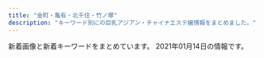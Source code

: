 ```yaml
---
title: "金町・亀有・北千住・竹ノ塚"
description: "キーワード別にの巨乳アジアン・チャイナエステ嬢情報をまとめました。"
---
```


新着画像と新着キーワードをまとめています。
2021年01月14日の情報です。

<DmmAffiliateIns />
<KeywordTable
  shops={
    [
    {
        "url": "http://spring02.est888.com/",
        "station": "\u7dbe\u702c\u99c5\u897f\u53e3",
        "img_links": [
            "http://spring02.est888.com/css/staff/staff11.png",
            "http://spring02.est888.com/css/top02-left.png",
            "http://spring02.est888.com/css/nav/nav-003.png",
            "http://spring02.est888.com/css/nav/nav-004.png",
            "http://spring02.est888.com/css/osusume01.png",
            "http://spring02.est888.com/css/nav/nav-002.png",
            "http://spring02.est888.com/css/top003.png",
            "http://spring02.est888.com/css/top01.png",
            "http://spring02.est888.com/css/nav/nav-006.png",
            "http://spring02.est888.com/css/staff/staff11-b.png",
            "http://spring02.est888.com/css/nav/nav-001.png",
            "http://spring02.est888.com/css/staff/staff005-a.png",
            "http://spring02.est888.com/css/staff/staff09.png",
            "http://spring02.est888.com/css/staff/staff010.png",
            "http://spring02.est888.com/css/staff/staff12-b.png",
            "http://spring02.est888.com/css/staff/staff09-a.png",
            "http://spring02.est888.com/css/staff/staff12-a.png",
            "http://spring02.est888.com/css/staff/staff01-b.png",
            "http://spring02.est888.com/css/top04.png",
            "http://spring02.est888.com/css/staff/staff005.png",
            "http://spring02.est888.com/css/staff/staff03.png",
            "http://spring02.est888.com/css/staff/staff04.png",
            "http://spring02.est888.com/css/staff/staff003-b.png",
            "http://spring02.est888.com/css/staff/staff04-b.png",
            "http://spring02.est888.com/css/staff/staff09-b.png",
            "http://spring02.est888.com/css/staff/staff12.png",
            "http://spring02.est888.com/css/staff/staff03-a.png",
            "http://spring02.est888.com/css/staff/staff008-b.png",
            "http://spring02.est888.com/css/staff/staff005-b.png",
            "http://spring02.est888.com/css/staff/staff04-a.png",
            "http://spring02.est888.com/css/tel.png",
            "http://spring02.est888.com/css/nav/nav-005.png",
            "http://spring02.est888.com/css/staff/staff01-a.png",
            "http://spring02.est888.com/css/staff/staff0008.png",
            "http://spring02.est888.com/css/staff/staff01.png",
            "http://spring02.est888.com/css/staff/staff010-b.png",
            "http://spring02.est888.com/css/staff/staff11-a.png",
            "http://spring02.est888.com/css/staff/staff010-a.png"
        ],
        "keywords": {
            "E": 2,
            "89": 1,
            "91": 1,
            "90": 3,
            "85": 3,
            "84": 1,
            "G": 1,
            "C": 4
        },
        "name": "Spring-\u30b9\u30d7\u30ea\u30f3\u30b0-"
    },
    {
        "img_links": [
            "http://ayase-ai.jpest.net/uploads//sites/33/2020/12/r1.png",
            "http://ayase-ai.jpest.net/uploads//sites/33/2021/01/g1-225x300.jpg",
            "http://ayase-ai.jpest.net/uploads//sites/33/2020/11/g5.jpg",
            "http://ayase-ai.jpest.net/uploads//sites/33/2020/11/g1.jpg",
            "http://ayase-ai.jpest.net/uploads//sites/33/2020/11/g6.jpg",
            "http://ayase-ai.jpest.net/uploads//sites/33/2020/11/g4-225x300.jpg",
            "http://ayase-ai.jpest.net/uploads//sites/33/2020/11/g6-225x300.jpg",
            "http://ayase-ai.jpest.net/uploads//sites/33/2020/12/shishu-2.png",
            "http://ayase-ai.jpest.net/uploads//sites/33/2020/12/main_top.png",
            "http://ayase-ai.jpest.net/uploads//sites/33/2020/12/mobile-1.jpg",
            "http://ayase-ai.jpest.net/uploads//sites/33/2020/12/r2-1.png",
            "http://ayase-ai.jpest.net/uploads//sites/33/2020/11/g3-225x300.jpg",
            "http://ayase-ai.jpest.net/uploads//sites/33/2020/12/r3-1.png",
            "http://ayase-ai.jpest.net/uploads//sites/33/2020/11/g4.jpg",
            "http://ayase-ai.jpest.net/uploads//sites/33/2021/01/g1.jpg",
            "http://ayase-ai.jpest.net/uploads//sites/33/2020/11/g1-225x300.jpg",
            "http://ayase-ai.jpest.net/uploads//sites/33/2020/11/g2.jpg",
            "http://ayase-ai.jpest.net/uploads//sites/33/2020/11/g3.jpg",
            "http://ayase-ai.jpest.net/uploads//sites/33/2020/12/main_bottom-1.png",
            "http://ayase-ai.jpest.net/uploads//sites/33/2020/11/g5-225x300.jpg",
            "http://ayase-ai.jpest.net/uploads//sites/33/2020/12/ss.png",
            "http://ayase-ai.jpest.net/uploads//sites/33/2020/12/re.jpg",
            "http://ayase-ai.jpest.net/uploads//sites/33/2020/12/main_top-1.png",
            "http://ayase-ai.jpest.net/uploads//sites/33/2020/12/ma01-1.jpg",
            "http://ayase-ai.jpest.net/uploads//sites/33/2020/11/m-top02-1.jpg",
            "http://ayase-ai.jpest.net/uploads//sites/33/2020/11/g2-225x300.jpg",
            "http://ayase-ai.jpest.net/uploads//sites/33/2020/12/r4-1.png",
            "http://ayase-ai.jpest.net/uploads//sites/33/2020/12/main_bottom.png"
        ],
        "name": "\u611b",
        "keywords": {},
        "url": "http://ayase-ai.jpest.net/",
        "station": "\u7dbe\u702c\u99c5\u6771\u53e3"
    },
    {
        "url": "http://koi.rankuens.com/",
        "img_links": [
            "http://koi.rankuens.com/css/top005.jpg",
            "http://koi.rankuens.com/css/staff/staff0005.jpg",
            "http://koi.rankuens.com/css/staff/staff08.jpg",
            "http://koi.rankuens.com/css/nav/nav04.jpg",
            "http://koi.rankuens.com/css/nav/nav02.jpg",
            "http://koi.rankuens.com/css/nav/nav03.jpg",
            "http://koi.rankuens.com/css/head03.jpg",
            "http://koi.rankuens.com/css/top-01.jpg",
            "http://koi.rankuens.com/css/top004.jpg",
            "http://koi.rankuens.com/css/right.jpg",
            "http://koi.rankuens.com/css/staff/staff0006.jpg",
            "http://koi.rankuens.com/css/staff/staff10.jpg",
            "http://koi.rankuens.com/css/nav/nav06.jpg",
            "http://koi.rankuens.com/css/nav/nav01.jpg",
            "http://koi.rankuens.com/css/staff/staff0005-b.jpg",
            "http://koi.rankuens.com/css/left.jpg",
            "http://koi.rankuens.com/css/staff/staff09.jpg",
            "http://koi.rankuens.com/css/nav/nav05.jpg"
        ],
        "name": "\u604b\u4eba\u697d\u5712",
        "station": "JR\u4e80\u6709\u99c5\u5357\u53e3",
        "keywords": {
            "87": 2,
            "89": 1,
            "86": 2,
            "E": 2,
            "D": 3
        }
    },
    {
        "img_links": [
            "http://bananokoi.ies.bz/images/news_bj3.png",
            "http://bananokoi.ies.bz/photos/sites/53/2020/06/2020063005375274.jpg",
            "http://bananokoi.ies.bz/photos/sites/53/2020/12/2020122306264975.jpg",
            "http://bananokoi.ies.bz/photos/sites/53/2020/08/202008300527126.jpg",
            "http://bananokoi.ies.bz/photos/sites/53/2020/11/2020110807293666.jpg",
            "http://bananokoi.ies.bz/images/s_link.png",
            "http://bananokoi.a6.reraku.work/upload/sites/53/2021/01/2021010905422788.jpg",
            "http://bananokoi.ies.bz/photos/sites/53/2020/01/2020011802175533.jpg",
            "http://bananokoi.ies.bz/photos/sites/53/2020/02/2020021601411832.jpg",
            "http://bananokoi.ies.bz/photos/sites/53/2020/02/2020020108400986.jpg",
            "http://bananokoi.ies.bz/photos/sites/53/2020/12/2020121106361635.jpg",
            "http://bananokoi.ies.bz/photos/sites/53/2020/01/2020012905580453.jpg",
            "http://bananokoi.ies.bz/photos/sites/53/2020/02/202002210532112.jpg",
            "http://bananokoi.ies.bz/photos/sites/53/2019/11/2019112509562424.jpg",
            "http://bananokoi.ies.bz/photos/sites/53/2019/10/201910100356119.jpg",
            "http://bananokoi.ies.bz/photos/sites/53/2020/03/2020031706294445.jpg",
            "http://bananokoi.ies.bz/photos/sites/53/2020/11/2020111505532746.jpg",
            "http://bananokoi.ies.bz/photos/sites/53/2020/01/2020011802175754.jpg",
            "http://bananokoi.ies.bz/photos/sites/53/2019/11/2019112805045756.jpg",
            "http://bananokoi.ies.bz/photos/sites/53/2019/12/2019120604141324.jpg",
            "http://bananokoi.ies.bz/photos/sites/53/2019/11/2019112805050353.jpg",
            "http://bananokoi.ies.bz/photos/sites/53/2021/01/2021010706341642.jpg",
            "http://bananokoi.ies.bz/photos/sites/53/2020/10/2020101705493891.jpg",
            "http://bananokoi.ies.bz/photos/sites/53/2020/02/2020022204462823.jpg",
            "http://bananokoi.ies.bz/photos/sites/53/2019/09/2019093008164370.jpg",
            "http://bananokoi.ies.bz/photos/sites/53/2019/09/2019091001154919.jpg",
            "http://bananokoi.ies.bz/photos/sites/53/2021/01/2021010905422788.jpg",
            "http://bananokoi.ies.bz/images/mobile.jpg",
            "http://bananokoi.ies.bz/photos/sites/53/2020/03/2020032705040960.jpg",
            "http://bananokoi.ies.bz/photos/sites/53/2020/09/2020091405284352.jpg",
            "http://bananokoi.ies.bz/photos/sites/53/2020/02/2020021601411955.jpg",
            "http://bananokoi.ies.bz/photos/sites/53/2020/02/2020020108400481.jpg",
            "http://bananokoi.ies.bz/photos/sites/53/2019/08/2019082205504462.jpg",
            "http://bananokoi.ies.bz/photos/sites/53/2020/03/2020031706295336.jpg",
            "http://bananokoi.ies.bz/photos/sites/53/2020/10/2020101906190427.jpg",
            "http://bananokoi.ies.bz/photos/sites/53/2019/10/2019101907391084.jpg",
            "http://bananokoi.ies.bz/images/news_bj1.png",
            "http://bananokoi.ies.bz/photos/sites/53/2020/01/2020010303301377.jpg",
            "http://bananokoi.ies.bz/photos/sites/53/2019/11/201911280504516.jpg",
            "http://bananokoi.ies.bz/photos/sites/53/2019/10/2019100807095912.jpg",
            "http://bananokoi.ies.bz/photos/sites/53/2020/08/2020081801004276.jpg",
            "http://bananokoi.ies.bz/photos/sites/53/2019/11/2019111506470991.jpg",
            "http://bananokoi.ies.bz/photos/sites/53/2019/08/2019082408250582.jpg",
            "http://bananokoi.ies.bz/photos/sites/53/2020/07/2020072004552537.jpg",
            "http://bananokoi.ies.bz/photos/sites/53/2020/01/2020010804073793.jpg",
            "http://bananokoi.ies.bz/images/s3.jpg",
            "http://bananokoi.ies.bz/images/end.jpg",
            "http://bananokoi.ies.bz/photos/sites/53/2019/11/2019112509563092.jpg",
            "http://bananokoi.ies.bz/photos/sites/53/2019/12/2019120604135958.jpg",
            "http://bananokoi.ies.bz/photos/sites/53/2019/09/2019093008164995.jpg",
            "http://bananokoi.ies.bz/photos/sites/53/2019/12/2019120604140617.jpg",
            "http://bananokoi.ies.bz/photos/sites/53/2020/01/2020012905575764.jpg",
            "http://bananokoi.ies.bz/images/s_staff.png",
            "http://bananokoi.ies.bz/photos/sites/53/2020/01/2020010303302126.jpg",
            "http://bananokoi.ies.bz/photos/sites/53/2020/01/2020010804074123.jpg",
            "http://bananokoi.ies.bz/photos/sites/53/2019/08/2019082409223122.jpg",
            "http://bananokoi.ies.bz/images/top.jpg",
            "http://bananokoi.ies.bz/photos/sites/53/2020/11/202011280901218.jpg",
            "http://bananokoi.ies.bz/photos/sites/53/2020/02/2020020204205679.jpg",
            "http://bananokoi.ies.bz/photos/sites/53/2020/12/2020121503311780.jpg",
            "http://bananokoi.ies.bz/photos/sites/53/2020/12/2020120601271370.jpg",
            "http://bananokoi.ies.bz/images/s_news.png",
            "http://bananokoi.a6.reraku.work/upload/sites/53/2021/01/2021010706341642.jpg",
            "http://bananokoi.ies.bz/photos/sites/53/2019/10/2019100807095937.jpg",
            "http://bananokoi.ies.bz/photos/sites/53/2020/06/2020061703534053.jpg",
            "http://bananokoi.ies.bz/photos/sites/53/2020/11/2020110503264562.jpg"
        ],
        "name": "\u82b1\u306e\u604b",
        "station": "\u7dbe\u702c\u99c5\u6771\u53e3",
        "keywords": {
            "82": 105,
            "E": 210,
            "87": 245,
            "C": 566,
            "85": 280,
            "88": 70,
            "D": 630,
            "86": 420,
            "83": 245
        },
        "url": "http://bananokoi.ies.bz/"
    },
    {
        "station": "JR\u5317\u5343\u4f4f\u99c5\u897f\u53e3",
        "name": "Baby Girl \uff5e\u30d9\u30a4\u30d3\u30fc\u30ac\u30fc\u30eb\uff5e",
        "img_links": [
            "http://www.babygirl.relaxjp.info/images/m3.jpg",
            "http://www.babygirl.relaxjp.info/images/m4.jpg",
            "http://www.babygirl.relaxjp.info/images/rsubt3.png",
            "http://www.babygirl.relaxjp.info/images/m5.jpg",
            "http://www.babygirl.relaxjp.info/files/004.jpg",
            "http://www.babygirl.relaxjp.info/images/rsubt6.png",
            "http://www.babygirl.relaxjp.info/photo_news/upimg/719885ffe7ee1189f0_0.jpg",
            "http://www.babygirl.relaxjp.info/images/rsubt5.png",
            "http://www.babygirl.relaxjp.info/images/slider-img001.jpg",
            "http://www.babygirl.relaxjp.info/images/rsubt2.png",
            "http://www.babygirl.relaxjp.info/images/rsubt7.png",
            "http://www.babygirl.relaxjp.info/images/rsubt1.png",
            "http://www.babygirl.relaxjp.info/images/m1.jpg",
            "http://www.babygirl.relaxjp.info/files/005.jpg",
            "http://www.babygirl.relaxjp.info/images/rsubt4.png",
            "http://www.babygirl.relaxjp.info/images/slider-img002.jpg",
            "http://www.babygirl.relaxjp.info/files/001.jpg",
            "http://www.babygirl.relaxjp.info/images/m6.jpg",
            "http://www.babygirl.relaxjp.info/images/b-online.png",
            "http://www.babygirl.relaxjp.info/files/003.jpg",
            "http://www.babygirl.relaxjp.info/images/b-tel.png",
            "http://www.babygirl.relaxjp.info/files/002.jpg",
            "http://www.babygirl.relaxjp.info/images/m2.jpg"
        ],
        "keywords": {
            "D": 32,
            "C": 8,
            "87": 16,
            "88": 8,
            "86": 16
        },
        "url": "http://www.babygirl.relaxjp.info/"
    },
    {
        "url": "http://www.ccgirl.work/",
        "name": "\u6625",
        "keywords": {},
        "station": "JR\u91d1\u753a\u99c5\u5357\u53e3",
        "img_links": [
            "http://www.ccgirl.work/images/b1.jpg",
            "http://www.ccgirl.work/img/nana1.jpg",
            "http://www.ccgirl.work/images/b2.jpg",
            "http://www.ccgirl.work/images/tel.jpg",
            "http://www.ccgirl.work/images/sys.jpg",
            "http://www.ccgirl.work/images/rec1.jpg",
            "http://www.ccgirl.work/img/erika1.jpg",
            "http://www.ccgirl.work/images/int2.jpg",
            "http://www.ccgirl.work/images/info.jpg",
            "http://www.ccgirl.work/images/3.jpg",
            "http://www.ccgirl.work/images/interior_t.jpg",
            "http://www.ccgirl.work/img/risa1.jpg",
            "http://www.ccgirl.work/images/rec2.jpg",
            "http://www.ccgirl.work/images/int1.jpg",
            "http://www.ccgirl.work/images/staff_t.jpg",
            "http://www.ccgirl.work/images/2.jpg",
            "http://www.ccgirl.work/images/4.jpg",
            "http://www.ccgirl.work/images/mobile.jpg",
            "http://www.ccgirl.work/images/ac1.jpg",
            "http://www.ccgirl.work/images/1.jpg",
            "http://www.ccgirl.work/images/b3.jpg",
            "http://www.ccgirl.work/images/head.jpg",
            "http://www.ccgirl.work/images/news.jpg",
            "http://www.ccgirl.work/img/yuyu1.jpg"
        ]
    },
    {
        "name": "Plaisir\u30fb\u30d7\u30ec\u30b8\u30fc\u30eb",
        "url": "http://bright.xyz.mn/",
        "keywords": {
            "89": 40,
            "87": 40,
            "G": 20,
            "88": 40,
            "D": 62,
            "H": 22,
            "86": 40,
            "92": 20,
            "E": 84,
            "F": 22,
            "85": 20
        },
        "img_links": [
            "http://bright.xyz.mn/images/s_face.jpg",
            "http://bright.xyz.mn/images/top.png",
            "http://bright.xyz.mn/images/line.png",
            "http://bright.xyz.mn/photos/sites/10/2020/11/2020111606393626.jpg",
            "http://bright.xyz.mn/images/news_bj3.jpg",
            "http://bright.xyz.mn/photos/sites/10/2020/02/2020022201512671.jpg",
            "http://bright.xyz.mn/images/s_pick.png",
            "http://bright.xyz.mn/images/mobile.jpg",
            "http://bright.xyz.mn/images/new.jpg",
            "http://bright.xyz.mn/images/s_link.jpg",
            "http://bright.xyz.mn/photos/sites/10/2020/02/2020022201512671-308x411.jpg",
            "http://bright.xyz.mn/images/s_therapist.jpg",
            "http://bright.xyz.mn/images/2.jpg",
            "http://bright.xyz.mn/photos/sites/10/2020/07/2020072612030016-308x411.jpg",
            "http://bright.xyz.mn/photos/sites/10/2020/07/2020072611535558.jpg",
            "http://bright.xyz.mn/photos/sites/10/2020/02/2020022201512635.jpg",
            "http://bright.xyz.mn/photos/sites/10/2020/11/2020110507362248.jpg",
            "http://bright.xyz.mn/photos/sites/10/2020/11/2020112603202074-308x411.jpg",
            "http://bright.xyz.mn/photos/sites/10/2020/02/2020022201512493.jpg",
            "http://bright.xyz.mn/photos/sites/10/2020/07/2020072612030016.jpg",
            "http://bright.xyz.mn/photos/sites/10/2020/07/202007261153576.jpg",
            "http://bright.xyz.mn/photos/sites/10/2020/08/2020081003373131-308x411.jpg",
            "http://bright.xyz.mn/photos/sites/10/2020/10/2020100804253425.jpg",
            "http://bright.xyz.mn/images/end.png",
            "http://bright.xyz.mn/images/s_news.jpg",
            "http://bright.xyz.mn/photos/sites/10/2020/11/2020112603202174-308x411.jpg",
            "http://bright.xyz.mn/images/staff_bj3.jpg",
            "http://bright.xyz.mn/photos/sites/10/2020/08/2020081003373131.jpg",
            "http://bright.xyz.mn/photos/sites/10/2020/08/2020081003373252.jpg",
            "http://bright.xyz.mn/photos/sites/10/2020/11/2020112603202074.jpg",
            "http://bright.xyz.mn/photos/sites/10/2020/11/2020112603202174.jpg",
            "http://bright.xyz.mn/images/1.jpg"
        ],
        "station": "JR\u4e80\u6709\u99c5\u5357\u53e3"
    },
    {
        "url": "https://lush.jpn.vin/",
        "img_links": [
            "https://lush.jpn.vin/images/lb.png",
            "https://lush.jpn.vin/images/top.png",
            "https://lush.jpn.vin/images/tit_pick.jpg",
            "https://lush.jpn.vin/images/end.jpg",
            "https://lush.jpn.vin/photos/sites/6/2020/12/2020121402082025.jpg",
            "https://lush.jpn.vin/images/border-bottom.png",
            "https://lush.jpn.vin/images/tit_staff.jpg",
            "https://lush.jpn.vin/images/bg_comend.jpg",
            "https://lush.jpn.vin/images/room1.jpg",
            "https://lush.jpn.vin/images/side_mobile.png",
            "https://lush.jpn.vin/images/rb.png",
            "https://lush.jpn.vin/images/room3.jpg",
            "https://lush.jpn.vin/images/girl.png",
            "https://lush.jpn.vin/images/tit_news.png",
            "https://lush.jpn.vin/photos/sites/6/2020/12/2020121402091934.jpg",
            "https://lush.jpn.vin/images/room4.jpg",
            "https://lush.jpn.vin/images/room2.jpg",
            "https://lush.jpn.vin/photos/sites/6/2020/12/2020121402072787.jpg",
            "https://lush.jpn.vin/photos/sites/6/2020/12/202012140206371.jpg"
        ],
        "name": "\u30e9\u30c3\u30b7\u30e5",
        "keywords": {
            "88": 5,
            "90": 5,
            "C": 11,
            "87": 5,
            "89": 5
        },
        "station": "JR\u91d1\u753a\u99c5\u5317\u53e3"
    },
    {
        "keywords": {
            "D": 1,
            "87": 2,
            "89": 1,
            "C": 2
        },
        "name": "\u697d",
        "url": "http://raku.est888.com/",
        "img_links": [
            "http://raku.est888.com/css/staff/staff01-a.png",
            "http://raku.est888.com/css/top02-left.png",
            "http://raku.est888.com/css/nav/nav-002.jpg",
            "http://raku.est888.com/css/nav/nav-004.jpg",
            "http://raku.est888.com/css/nav/nav-001.jpg",
            "http://raku.est888.com/css/staff/staff001-a.png",
            "http://raku.est888.com/css/osusume.jpg",
            "http://raku.est888.com/css/nav/nav-003.jpg",
            "http://raku.est888.com/css/nav/nav-005.jpg",
            "http://raku.est888.com/css/tel.png",
            "http://raku.est888.com/css/cam01.jpg",
            "http://raku.est888.com/css/nav/nav-006.jpg"
        ],
        "station": "JR\u91d1\u753a\u99c5\u5317\u53e3"
    },
    {
        "img_links": [
            "http://esthe-aroma.xyz/images/home_002.png",
            "http://esthe-aroma.xyz/images/cg02.jpg",
            "http://esthe-aroma.xyz/images/esthe2.jpg",
            "http://esthe-aroma.xyz/images/esthe3.jpg",
            "http://esthe-aroma.xyz/images/header3.png",
            "http://esthe-aroma.xyz/images/friend.png",
            "http://esthe-aroma.xyz/images/acc1.jpg",
            "http://esthe-aroma.xyz/images/link.png",
            "http://esthe-aroma.xyz/images/esthe1.jpg",
            "http://esthe-aroma.xyz/images/cg01.jpg",
            "http://esthe-aroma.xyz/images/clear.png",
            "http://esthe-aroma.xyz/images/main1.jpg",
            "http://esthe-aroma.xyz/images/staff.png",
            "http://esthe-aroma.xyz/images/info.png",
            "http://esthe-aroma.xyz/images/blog_002.png",
            "http://esthe-aroma.xyz/images/home.png",
            "http://esthe-aroma.xyz/images/acc.jpg",
            "http://esthe-aroma.xyz/images/gallery.png",
            "http://esthe-aroma.xyz/images/main-sp.jpg"
        ],
        "keywords": {
            "86": 3,
            "87": 3
        },
        "name": "\u5927\u5bb6\u65cf",
        "url": "http://esthe-aroma.xyz/",
        "station": "\u7af9\u30ce\u585a\u99c5\u6771\u53e3"
    },
    {
        "name": "LUCKY",
        "keywords": {
            "D": 3,
            "87": 3,
            "C": 7,
            "90": 7,
            "84": 3,
            "88": 3,
            "83": 4,
            "86": 2
        },
        "img_links": [
            "http://lucky.weblog.tc/2/uploadimg/1600148455.jpeg",
            "http://lucky.weblog.tc/2/uploadimg/1591253175.jpg",
            "http://lucky.weblog.tc/2/uploadimg/1591252992.jpg",
            "http://lucky.weblog.tc/2/uploadimg/1591886701.jpg",
            "http://lucky.weblog.tc/2/uploadimg/1591886646.jpg",
            "http://lucky.weblog.tc/2/uploadimg/1599202558.jpeg",
            "http://lucky.weblog.tc/2/uploadimg/1591253020.jpg",
            "http://lucky.weblog.tc/loader.png",
            "http://lucky.weblog.tc/2/uploadimg/1597854926.jpeg",
            "http://lucky.weblog.tc/icon2.png"
        ],
        "url": "http://lucky.weblog.tc/",
        "station": "\u7dbe\u702c\u99c5\u6771\u53e3"
    },
    {
        "img_links": [
            "http://angela.esjp.xyz/girl/6.jpg",
            "http://angela.esjp.xyz/images/tel_footer.png",
            "http://angela.esjp.xyz/girl/3.jpg",
            "http://angela.esjp.xyz/girl/2.jpg",
            "http://angela.esjp.xyz/images/pickup_line.png",
            "http://angela.esjp.xyz/images/topbg.jpg",
            "http://angela.esjp.xyz/girl/4.jpg",
            "http://angela.esjp.xyz/images/roomimg/photo02.jpg",
            "http://angela.esjp.xyz/girl/1.jpg",
            "http://angela.esjp.xyz/images/nophotos.jpg",
            "http://angela.esjp.xyz/images/staff_bg.png",
            "http://angela.esjp.xyz/images/newsbg.png",
            "http://angela.esjp.xyz/images/roomimg/photo01.jpg",
            "http://angela.esjp.xyz/images/mobile_bg.png"
        ],
        "url": "http://angela.esjp.xyz/",
        "keywords": {},
        "station": "\u7dbe\u702c\u99c5\u6771\u53e3",
        "name": "Angela \u30a2\u30f3\u30b8\u30a7\u30e9"
    },
    {
        "name": "\u96c5",
        "station": "JR\u91d1\u753a\u99c5\u5317\u53e3",
        "keywords": {
            "D": 9
        },
        "url": "http://esthe-massage.pink/",
        "img_links": [
            "http://esthe-massage.pink/images/staff_tit.jpg",
            "http://esthe-massage.pink/sp/images/cg1.jpg",
            "http://esthe-massage.pink/images/mobile.jpg",
            "http://esthe-massage.pink/sp/images/cg9.jpg",
            "http://esthe-massage.pink/images/cg2.jpg",
            "http://esthe-massage.pink/images/cg1.jpg",
            "http://esthe-massage.pink/images/cg8.jpg",
            "http://esthe-massage.pink/sp/images/teline.png",
            "http://esthe-massage.pink/images/cg7.jpg",
            "http://esthe-massage.pink/sp/images/cg10.jpg",
            "http://esthe-massage.pink/sp/images/cg6.jpg",
            "http://esthe-massage.pink/sp/images/cg2.jpg",
            "http://esthe-massage.pink/sp/images/cg8.jpg",
            "http://esthe-massage.pink/sp/images/cg5.jpg",
            "http://esthe-massage.pink/images/cg5.jpg",
            "http://esthe-massage.pink/sp/images/cg4.jpg",
            "http://esthe-massage.pink/images/tb.png",
            "http://esthe-massage.pink/sp/images/tel.png",
            "http://esthe-massage.pink/sp/images/cg3.jpg",
            "http://esthe-massage.pink/images/line2.jpg",
            "http://esthe-massage.pink/images/cg4.jpg",
            "http://esthe-massage.pink/images/newface.jpg",
            "http://esthe-massage.pink/sp/images/telb.png",
            "http://esthe-massage.pink/images/end3.png",
            "http://esthe-massage.pink/images/aboutus.jpg",
            "http://esthe-massage.pink/images/mobile1.jpg",
            "http://esthe-massage.pink/images/top.png",
            "http://esthe-massage.pink/images/bb.png",
            "http://esthe-massage.pink/images/cg10.jpg",
            "http://esthe-massage.pink/sp/images/top-img01.png",
            "http://esthe-massage.pink/images/tb1.png",
            "http://esthe-massage.pink/images/compaign.jpg",
            "http://esthe-massage.pink/images/news.jpg",
            "http://esthe-massage.pink/images/cg3.jpg",
            "http://esthe-massage.pink/images/pick.jpg",
            "http://esthe-massage.pink/images/cg6.jpg",
            "http://esthe-massage.pink/images/staff_s.jpg",
            "http://esthe-massage.pink/images/line.jpg",
            "http://esthe-massage.pink/images/cg9.jpg"
        ]
    },
    {
        "img_links": [],
        "name": "Tulip\uff5e\u30c1\u30e5\u30fc\u30ea\u30c3\u30d7",
        "keywords": {},
        "station": "JR\u5357\u5343\u4f4f\u99c5\u5357\u53e3",
        "url": "http://www.hi-msg.com/tulip/"
    },
    {
        "img_links": [
            "http://www.night.ne.jp/nightnet/img/1.jpg",
            "http://www.night.ne.jp/tokyo/house/img/view_4.jpg",
            "http://www.night.ne.jp/tokyo/house/img/index.jpg",
            "http://www.night.ne.jp/_format/W/img/whats_news.jpg",
            "http://www.night.ne.jp/tokyo/house/img/view_1.jpg",
            "http://www.night.ne.jp/nightnet/img/13.jpg",
            "http://www.night.ne.jp/nightnet/img/11.jpg",
            "http://www.night.ne.jp/tokyo/house/img_staff/g_7278.jpg",
            "http://www.night.ne.jp/nightnet/img/6.jpg",
            "http://www.night.ne.jp/_format/W/img/index_enter_1.jpg",
            "http://www.night.ne.jp/tokyo/house/img/view_2.jpg",
            "http://www.night.ne.jp/tokyo/house/img/qr_code.jpg",
            "http://www.night.ne.jp/nightnet/img/4.jpg",
            "http://www.night.ne.jp/tokyo/house/img/index_view.jpg",
            "http://www.night.ne.jp/nightnet/img/8.jpg",
            "http://www.night.ne.jp/nightnet/img/12a.jpg",
            "http://www.night.ne.jp/tokyo/house/img_staff/g_7074.jpg",
            "http://www.night.ne.jp/nightnet/img/17.jpg",
            "http://www.night.ne.jp/nightnet/img/7.jpg",
            "http://www.night.ne.jp/nightnet/img/3.jpg",
            "http://www.night.ne.jp/nightnet/img/9.jpg",
            "http://www.night.ne.jp/tokyo/house/img_staff/g_7277.jpg",
            "http://www.night.ne.jp/tokyo/house/img/index_top.jpg",
            "http://www.night.ne.jp/tokyo/house/img/view_3.jpg",
            "http://www.night.ne.jp/nightnet/img/2.jpg",
            "http://www.night.ne.jp/_format/W/img/over_msg_01.jpg",
            "http://www.night.ne.jp/_format/W/img/whats_view.jpg",
            "http://www.night.ne.jp/nightnet/img/5.jpg",
            "http://www.night.ne.jp/nightnet/img/16.jpg",
            "http://www.night.ne.jp/nightnet/img/15.jpg",
            "http://www.night.ne.jp/nightnet/img/10.jpg",
            "http://www.night.ne.jp/nightnet/img/14.jpg"
        ],
        "name": "\u5065\u5eb7\u30cf\u30a6\u30b9",
        "keywords": {},
        "url": "http://www.night.ne.jp/tokyo/house/",
        "station": "JR\u4e80\u6709\u99c5\u5317\u53e3"
    },
    {
        "name": "\u9e97",
        "station": "JR\u91d1\u753a\u99c5\u5317\u53e3",
        "url": "http://urara.tyo.cm/",
        "img_links": [
            "http://urara.tyo.cm/images/slider02.png",
            "http://urara.tyo.cm/photos/sites/5/2020/07/2020072904152438.jpg",
            "http://urara.tyo.cm/images/tit_staff02.png",
            "http://urara.tyo.cm/images/link_nav02.png",
            "http://urara.tyo.cm/photos/sites/5/2020/08/2020082101302071.jpg",
            "http://urara.tyo.cm/images/tit_info02.png",
            "http://urara.tyo.cm/images/link_nav03.png",
            "http://urara.tyo.cm/photos/sites/5/2020/10/2020101305325670.jpg",
            "http://urara.tyo.cm/images/ico02.png",
            "http://urara.tyo.cm/images/link_nav04.png",
            "http://urara.tyo.cm/images/link_nav06.png",
            "http://urara.tyo.cm/images/tit_info01.png",
            "http://urara.tyo.cm/images/top.png",
            "http://urara.tyo.cm/photos/sites/5/2020/09/2020091508111353.jpg",
            "http://urara.tyo.cm/images/tit_staff01.png",
            "http://urara.tyo.cm/images/link_nav05.png",
            "http://urara.tyo.cm/photos/sites/5/2020/07/2020072904152474.jpg",
            "http://urara.tyo.cm/photos/sites/5/2020/07/2020072904152344.jpg",
            "http://urara.tyo.cm/images/pagetop.png",
            "http://urara.tyo.cm/images/link_nav01.png",
            "http://urara.tyo.cm/images/slider01.png",
            "http://urara.tyo.cm/photos/sites/5/2020/11/2020112706272440.jpg",
            "http://urara.tyo.cm/images/bg_infotit.png",
            "http://urara.tyo.cm/photos/sites/5/2020/07/2020072904152581.jpg",
            "http://urara.tyo.cm/images/slider03.png"
        ],
        "keywords": {
            "84": 10,
            "86": 40,
            "D": 80,
            "85": 30
        }
    },
    {
        "station": "JR\u4e80\u6709\u99c5\u5357\u53e3",
        "url": "http://www.hananoyume.esjp.info/",
        "name": "\u82b1\u306e\u5922",
        "keywords": {
            "88": 1,
            "87": 3,
            "86": 2,
            "D": 5,
            "89": 1,
            "E": 1
        },
        "img_links": [
            "http://www.hananoyume.esjp.info/files/008-02.jpg",
            "http://www.hananoyume.esjp.info/images/shop/shop04.jpg",
            "http://www.hananoyume.esjp.info/images/s2.jpg",
            "http://www.hananoyume.esjp.info/files/006.jpg",
            "http://www.hananoyume.esjp.info/images/main_top.png",
            "http://www.hananoyume.esjp.info/files/009-02.jpg",
            "http://www.hananoyume.esjp.info/files/009-03.jpg",
            "http://www.hananoyume.esjp.info/images/shop/shop01.jpg",
            "http://www.hananoyume.esjp.info/files/007-03.jpg",
            "http://www.hananoyume.esjp.info/files/003-02.jpg",
            "http://www.hananoyume.esjp.info/files/006-02.jpg",
            "http://www.hananoyume.esjp.info/files/005-02.jpg",
            "http://www.hananoyume.esjp.info/images/new1.png",
            "http://www.hananoyume.esjp.info/images/s1.jpg",
            "http://www.hananoyume.esjp.info/images/pick.png",
            "http://www.hananoyume.esjp.info/files/001-02.jpg",
            "http://www.hananoyume.esjp.info/images/shop/shop03.jpg",
            "http://www.hananoyume.esjp.info/files/007-02.jpg",
            "http://www.hananoyume.esjp.info/images/tel.png",
            "http://www.hananoyume.esjp.info/files/008-03.jpg",
            "http://www.hananoyume.esjp.info/files/008.jpg",
            "http://www.hananoyume.esjp.info/files/007.jpg",
            "http://www.hananoyume.esjp.info/files/005.jpg",
            "http://www.hananoyume.esjp.info/images/service.png",
            "http://www.hananoyume.esjp.info/images/main_bottom.png",
            "http://www.hananoyume.esjp.info/files/001-03.jpg",
            "http://www.hananoyume.esjp.info/files/006-03.jpg",
            "http://www.hananoyume.esjp.info/images/zi_staff.png",
            "http://www.hananoyume.esjp.info/files/009.jpg",
            "http://www.hananoyume.esjp.info/files/001.jpg",
            "http://www.hananoyume.esjp.info/files/003.jpg",
            "http://www.hananoyume.esjp.info/images/xian.png",
            "http://www.hananoyume.esjp.info/images/shop/shop02.jpg",
            "http://www.hananoyume.esjp.info/images/new3.png",
            "http://www.hananoyume.esjp.info/images/zi_massage.png",
            "http://www.hananoyume.esjp.info/images/s3.jpg",
            "http://www.hananoyume.esjp.info/files/003-03.jpg",
            "http://www.hananoyume.esjp.info/images/maga.jpg",
            "http://www.hananoyume.esjp.info/files/005-03.jpg",
            "http://www.hananoyume.esjp.info/images/infotiao1.jpg"
        ]
    },
    {
        "station": "\u7dbe\u702c\u99c5\u6771\u53e3",
        "url": "http://youfirstesthe.com",
        "keywords": {
            "90": 8,
            "95": 3,
            "92": 4,
            "89": 3,
            "87": 4,
            "88": 3,
            "86": 5,
            "94": 5,
            "\u30bb\u30af\u30b7\u30fc": 5,
            "91": 7,
            "E": 20,
            "C": 3,
            "G": 7,
            "D": 5,
            "F": 2,
            "93": 6
        },
        "name": "You First*\u30e6\u30fc\u30d5\u30a1\u30fc\u30b9\u30c8",
        "img_links": [
            "http://youfirstesthe.com/images/top/ranking02.png",
            "http://youfirstesthe.com/upload/girl/img02/img1_0015.jpg",
            "http://youfirstesthe.com/upload/girl/img02/img1_0016.jpg",
            "http://youfirstesthe.com/upload/girl/img03/img3_0003.jpg",
            "http://youfirstesthe.com/images/top/ranking01.png",
            "http://youfirstesthe.com/upload/girl/img02/img1_0008.jpg",
            "http://youfirstesthe.com/upload/girl/img03/img3_0008.jpg",
            "http://youfirstesthe.com/upload/girl/img03/img2_0016.jpg",
            "http://youfirstesthe.com/images/top/ranking03.png",
            "http://youfirstesthe.com/upload/girl/img02/img1_0004.jpg",
            "http://youfirstesthe.com/upload/girl/img03/img1_0020.jpg",
            "http://youfirstesthe.com/upload/girl/img03/img2_0007.jpg",
            "http://youfirstesthe.com/upload/board/img_1600470945.jpg",
            "http://youfirstesthe.com/upload/girl/img02/img1_0020.jpg",
            "http://youfirstesthe.com/upload/girl/img02/img1_0019.jpg",
            "http://youfirstesthe.com/upload/girl/img03/img1_0026.jpg",
            "http://youfirstesthe.com/upload/girl/img03/img2_0020.jpg",
            "http://youfirstesthe.com/upload/board/img_1547772766.jpg",
            "http://youfirstesthe.com/upload/girl/img02/img1_0014.jpg",
            "http://youfirstesthe.com/upload/girl/img03/img1_0027.jpg",
            "http://youfirstesthe.com/upload/girl/img02/img1_0007.jpg",
            "http://youfirstesthe.com/upload/board/img_1601452249.jpg",
            "http://youfirstesthe.com/upload/girl/img03/img4_0008.jpg",
            "http://youfirstesthe.com/upload/girl/img03/img1_0024.jpg",
            "http://youfirstesthe.com/upload/girl/img03/img4_0007.jpg",
            "http://youfirstesthe.com/upload/girl/img03/img1_0021.jpg",
            "http://youfirstesthe.com/upload/girl/img02/img1_0027.jpg",
            "http://youfirstesthe.com/upload/girl/img03/img1_0019.jpg",
            "http://youfirstesthe.com/upload/girl/img03/img5_0008.jpg",
            "http://youfirstesthe.com/upload/girl/img03/img3_0020.jpg",
            "http://youfirstesthe.com/images/top/list_btn.png",
            "http://youfirstesthe.com/images/common/tel.png",
            "http://youfirstesthe.com/upload/girl/img02/img1_0021.jpg",
            "http://youfirstesthe.com/upload/board/img_1555924960.jpg",
            "http://youfirstesthe.com/upload/girl/img03/img1_0014.jpg",
            "http://youfirstesthe.com/upload/girl/img03/img1_0004.jpg",
            "http://youfirstesthe.com/upload/board/img_1551939705.jpg",
            "http://youfirstesthe.com/upload/girl/img02/img1_0024.jpg",
            "http://youfirstesthe.com/upload/girl/img03/img1_0008.jpg",
            "http://youfirstesthe.com/upload/girl/img03/img1_0015.jpg",
            "http://youfirstesthe.com/upload/girl/img03/img1_0007.jpg",
            "http://youfirstesthe.com/upload/girl/img03/img2_0003.jpg",
            "http://youfirstesthe.com/upload/girl/img02/img1_0026.jpg",
            "http://youfirstesthe.com/upload/girl/img03/img3_0007.jpg",
            "http://youfirstesthe.com/upload/girl/img03/img2_0014.jpg",
            "http://youfirstesthe.com/upload/board/img_1558501433.jpg",
            "http://youfirstesthe.com/upload/girl/img03/img2_0008.jpg",
            "http://youfirstesthe.com/images/top/pickup_box.png",
            "http://youfirstesthe.com/upload/girl/img03/img2_0019.jpg",
            "http://youfirstesthe.com/upload/girl/img02/img1_0003.jpg",
            "http://youfirstesthe.com/upload/girl/img03/img1_0003.jpg",
            "http://youfirstesthe.com/images/top/news.png",
            "http://youfirstesthe.com/upload/girl/img03/img1_0016.jpg"
        ]
    },
    {
        "img_links": [],
        "station": "JR\u5317\u5343\u4f4f\u99c5\u6771\u53e3",
        "keywords": {},
        "url": "http://rakuen-hp.este.work/",
        "name": "IRIS \uff5e\u30a2\u30a4\u30ea\u30b9\uff5e"
    },
    {
        "keywords": {
            "87": 10,
            "86": 2,
            "D": 13,
            "88": 1
        },
        "url": "http://www.kb.masg.info/",
        "img_links": [
            "http://www.kb.masg.info/images/info1.jpg",
            "http://www.kb.masg.info/files/004.jpg",
            "http://www.kb.masg.info/images/bar-inte.png",
            "http://www.kb.masg.info/files/015.jpg",
            "http://www.kb.masg.info/files/016.jpg",
            "http://www.kb.masg.info/files/010.jpg",
            "http://www.kb.masg.info/images/info_text.jpg",
            "http://www.kb.masg.info/images/info2.jpg",
            "http://www.kb.masg.info/images/bar-girls.png",
            "http://www.kb.masg.info/files/002.jpg",
            "http://www.kb.masg.info/images/bar-infomation.png",
            "http://www.kb.masg.info/images/girls-bar.png",
            "http://www.kb.masg.info/files/009.jpg",
            "http://www.kb.masg.info/files/013.jpg",
            "http://www.kb.masg.info/files/011.jpg",
            "http://www.kb.masg.info/files/008.jpg",
            "http://www.kb.masg.info/files/014.jpg",
            "http://www.kb.masg.info/files/006.jpg",
            "http://www.kb.masg.info/files/012.jpg",
            "http://www.kb.masg.info/files/017.jpg",
            "http://www.kb.masg.info/images/bar-news.png",
            "http://www.kb.masg.info/files/005.jpg"
        ],
        "station": "JR\u5317\u5343\u4f4f\u99c5",
        "name": "\u770b\u8b77\u7f8e\u4eba"
    },
    {
        "keywords": {
            "85": 2,
            "D": 3,
            "91": 1,
            "E": 1,
            "84": 1,
            "C": 3,
            "90": 5,
            "89": 1
        },
        "name": "Spring \uff5e\u30b9\u30d7\u30ea\u30f3\u30b0\uff5e",
        "station": "JR\u91d1\u753a\u99c5\u5317\u53e3",
        "img_links": [
            "http://spring.est888.com/css/top0000000003.jpg",
            "http://spring.est888.com/css/staff/staff17.png",
            "http://spring.est888.com/css/staff/staff010-a.png",
            "http://spring.est888.com/css/staff/staff004-a.png",
            "http://spring.est888.com/css/staff/staff17-a.png",
            "http://spring.est888.com/css/staff/staff11-a.png",
            "http://spring.est888.com/css/staff/staff17-b.png",
            "http://spring.est888.com/css/nav/nav-001.png",
            "http://spring.est888.com/css/staff/staff14-a.png",
            "http://spring.est888.com/css/staff/staff13.png",
            "http://spring.est888.com/css/staff/staff0005.png",
            "http://spring.est888.com/css/staff/staff001-b.png",
            "http://spring.est888.com/css/staff/staff14.png",
            "http://spring.est888.com/css/nav/nav-005.png",
            "http://spring.est888.com/css/nav/nav-004.png",
            "http://spring.est888.com/css/staff/staff0005-b.png",
            "http://spring.est888.com/css/staff/staff012.png",
            "http://spring.est888.com/css/nav/nav-003.png",
            "http://spring.est888.com/css/staff/staff012-b.png",
            "http://spring.est888.com/css/staff/staff0010-b.png",
            "http://spring.est888.com/css/staff/staff010.png",
            "http://spring.est888.com/css/staff/staff012-a.png",
            "http://spring.est888.com/css/staff/staff11-b.png",
            "http://spring.est888.com/css/tel.png",
            "http://spring.est888.com/css/staff/staff16.png",
            "http://spring.est888.com/css/staff/staff004.png",
            "http://spring.est888.com/css/staff/staff0005-a.png",
            "http://spring.est888.com/css/nav/nav-006.png",
            "http://spring.est888.com/css/staff/staff001-a.png",
            "http://spring.est888.com/css/staff/staff001.png",
            "http://spring.est888.com/css/staff/staff16-a.png",
            "http://spring.est888.com/css/top001.png",
            "http://spring.est888.com/css/staff/staff004-b.png",
            "http://spring.est888.com/css/staff/staff16-b.png",
            "http://spring.est888.com/css/staff/staff13-a.png",
            "http://spring.est888.com/css/staff/staff14-b.png",
            "http://spring.est888.com/css/nav/nav-002.png",
            "http://spring.est888.com/css/staff/staff11.png"
        ],
        "url": "http://spring.est888.com/"
    },
    {
        "name": "\u96c5",
        "url": "http://www.relax-miyabi.com/",
        "station": "\u4e94\u53cd\u91ce\u99c5",
        "keywords": {
            "86": 3,
            "88": 3,
            "D": 6
        },
        "img_links": [
            "http://www.relax-miyabi.com/img/glo_06_off.jpg",
            "http://www.relax-miyabi.com/img/slider/3.jpg",
            "http://www.relax-miyabi.com/files/019.jpg",
            "http://www.relax-miyabi.com/img/bnr-02_off.jpg",
            "http://www.relax-miyabi.com/img/top-course_off.jpg",
            "http://www.relax-miyabi.com/files/019-03.jpg",
            "http://www.relax-miyabi.com/files/014.jpg",
            "http://www.relax-miyabi.com/img/glo_04_off.jpg",
            "http://www.relax-miyabi.com/files/014-02.jpg",
            "http://www.relax-miyabi.com/files/014-03.jpg",
            "http://www.relax-miyabi.com/files/019-02.jpg",
            "http://www.relax-miyabi.com/img/h4-top.jpg",
            "http://www.relax-miyabi.com/img/glo_05_off.jpg",
            "http://www.relax-miyabi.com/img/slider/1.jpg",
            "http://www.relax-miyabi.com/img/icon_tel.png",
            "http://www.relax-miyabi.com/img/glo_02_off.jpg",
            "http://www.relax-miyabi.com/img/glo_03_off.jpg",
            "http://www.relax-miyabi.com/img/top-h5R.jpg",
            "http://www.relax-miyabi.com/img/glo_01_off.jpg",
            "http://www.relax-miyabi.com/img/top-course2_off.jpg",
            "http://www.relax-miyabi.com/img/footer-top_off.jpg",
            "http://www.relax-miyabi.com/img/top-h5R2.jpg",
            "http://www.relax-miyabi.com/img/bnr-01_off.jpg",
            "http://www.relax-miyabi.com/img/slider/2.jpg"
        ]
    },
    {
        "img_links": [
            "http://iyasinobara.oks.bz/images/mobile.jpg",
            "http://iyasinobara.oks.bz/images/room2.jpg",
            "http://iyasinobara.oks.bz/photos/sites/36/2019/12/2019121401184994.jpg",
            "http://iyasinobara.oks.bz/images/s_news.jpg",
            "http://iyasinobara.oks.bz/images/top.jpg",
            "http://iyasinobara.oks.bz/images/room1.jpg",
            "http://iyasinobara.oks.bz/photos/sites/36/2020/02/2020021401252254.jpg",
            "http://iyasinobara.oks.bz/images/s_shedule.jpg",
            "http://iyasinobara.oks.bz/images/room3.jpg",
            "http://iyasinobara.oks.bz/images/s_staff.jpg",
            "http://iyasinobara.oks.bz/photos/sites/36/2020/11/2020112101523963.jpg",
            "http://iyasinobara.oks.bz/photos/sites/36/2020/07/2020071503512478.jpg",
            "http://iyasinobara.oks.bz/images/room4.jpg"
        ],
        "name": "\u7652\u3057\u306e\u8594\u8587",
        "keywords": {
            "85": 10,
            "87": 5,
            "C": 16,
            "D": 15,
            "82": 5
        },
        "url": "http://iyasinobara.oks.bz/",
        "station": "JR\u91d1\u753a\u99c5\u5317\u53e3"
    },
    {
        "img_links": [
            "http://ningyo-hime.com/staffPhoto/s20201212104914.jpg",
            "http://ningyo-hime.com/staffPhoto/b20200707192550.jpg",
            "http://ningyo-hime.com/staffPhoto/s20200630134438.jpg",
            "http://ningyo-hime.com/staffPhoto/b20201212104914.jpg",
            "http://ningyo-hime.com/staffPhoto/b20200626161755.jpg",
            "http://ningyo-hime.com/js/sliderLine/slide_next.png",
            "http://ningyo-hime.com/staffPhoto/s20200707192550.jpg",
            "http://ningyo-hime.com/staffPhoto/s20201230174356.jpg",
            "http://ningyo-hime.com/images/mobile.jpg",
            "http://ningyo-hime.com/staffPhoto/s20200626161755.jpg",
            "http://ningyo-hime.com/staffPhoto/b20200630134438.jpg",
            "http://ningyo-hime.com/staffPhoto/s20200905132814.jpg",
            "http://ningyo-hime.com/js/sliderLine/slide_prev.png",
            "http://ningyo-hime.com/staffPhoto/b20201101082513.jpg",
            "http://ningyo-hime.com/images/gallery1.png",
            "http://ningyo-hime.com/staffPhoto/b20201230174356.jpg",
            "http://ningyo-hime.com/staffPhoto/b20200905132814.jpg",
            "http://ningyo-hime.com/staffPhoto/s20191003141511.jpg",
            "http://ningyo-hime.com/images/slider1/01.jpg",
            "http://ningyo-hime.com/images/slider1/03.jpg",
            "http://ningyo-hime.com/staffPhoto/s20201212112712.jpg",
            "http://ningyo-hime.com/images/returnBtn.png",
            "http://ningyo-hime.com/staffPhoto/b20201212112712.jpg",
            "http://ningyo-hime.com/staffPhoto/b20191003141511.jpg",
            "http://ningyo-hime.com/uploadfiles/Image/campaignNingyoHimeCom.jpg",
            "http://ningyo-hime.com/staffPhoto/s20201101082513.jpg"
        ],
        "station": "\u7dbe\u702c\u99c5\u6771\u53e3",
        "keywords": {
            "84": 1,
            "D": 5,
            "C": 2
        },
        "name": "\u4eba\u9b5a\u59eb",
        "url": "http://ningyo-hime.com/"
    },
    {
        "url": "http://nijikoyut.xyz/",
        "name": "\u3072\u307e\u308f\u308a",
        "station": "\u7af9\u30ce\u585a\u99c5\u897f\u53e3",
        "img_links": [
            "http://nijikoyut.xyz/style/images/index-miru_18.jpg",
            "http://nijikoyut.xyz/uploads/210112/1-210112092540164.jpg",
            "http://nijikoyut.xyz/uploads/201229/1-201229151U2S6.jpg",
            "http://nijikoyut.xyz/uploads/210112/1-2101120920292M.jpg",
            "http://nijikoyut.xyz/uploads/210112/1-21011209234CV.jpg",
            "http://nijikoyut.xyz/style/images/t4.jpg",
            "http://nijikoyut.xyz/uploads/210112/1-2101120919243a.jpg",
            "http://nijikoyut.xyz/uploads/201229/1-201229151KH03.jpg",
            "http://nijikoyut.xyz/uploads/201229/1-201229152000Y5.jpg",
            "http://nijikoyut.xyz/style/images/index-miru_03.jpg",
            "http://nijikoyut.xyz/style/images/sys.jpg",
            "http://nijikoyut.xyz/style/images/nav2-sta.png",
            "http://nijikoyut.xyz/style/images/t2.png",
            "http://nijikoyut.xyz/style/images/nav-sys.jpg",
            "http://nijikoyut.xyz/style/images/index-miru_06.jpg",
            "http://nijikoyut.xyz/uploads/210112/1-210112092150b1.jpg",
            "http://nijikoyut.xyz/style/images/t3.png",
            "http://nijikoyut.xyz/uploads/210112/1-210112091FJ02.jpg",
            "http://nijikoyut.xyz/style/images/t6.jpg",
            "http://nijikoyut.xyz/style/images/s-bian.png",
            "http://nijikoyut.xyz/uploads/201229/1-201229151R5336.jpg"
        ],
        "keywords": {}
    },
    {
        "name": "Angel",
        "img_links": [
            "http://e-luxury.work/images/6.jpg",
            "http://e-luxury.work/images/4.jpg",
            "http://e-luxury.work/images/7.jpg",
            "http://e-luxury.work/images/2.jpg",
            "http://e-luxury.work/images/mobile.jpg",
            "http://e-luxury.work/images/int2.jpg",
            "http://e-luxury.work/images/staff_t.jpg",
            "http://e-luxury.work/images/ta.jpg",
            "http://e-luxury.work/images/tel.jpg",
            "http://e-luxury.work/img/yuki1.jpg",
            "http://e-luxury.work/images/interior_t.jpg",
            "http://e-luxury.work/images/b1.jpg",
            "http://e-luxury.work/img/minami1.jpg",
            "http://e-luxury.work/images/3.jpg",
            "http://e-luxury.work/img/kayo2.jpg",
            "http://e-luxury.work/images/int1.jpg",
            "http://e-luxury.work/img/momoka1.jpg",
            "http://e-luxury.work/img/kayo1.jpg",
            "http://e-luxury.work/img/mimi1.jpg",
            "http://e-luxury.work/img/eri1.jpg",
            "http://e-luxury.work/images/head.jpg",
            "http://e-luxury.work/images/sys.jpg",
            "http://e-luxury.work/images/news.jpg",
            "http://e-luxury.work/images/tt.jpg",
            "http://e-luxury.work/images/5.jpg",
            "http://e-luxury.work/img/mina1.jpg",
            "http://e-luxury.work/images/1.jpg"
        ],
        "url": "http://e-luxury.work/",
        "station": "\u7dbe\u702c\u99c5\u897f\u53e3",
        "keywords": {}
    },
    {
        "img_links": [
            "https://image.jimcdn.com/app/cms/image/transf/dimension=1080x1024:format=jpg/path/s491738307dab8ed0/image/i620db1cf9b307f7a/version/1610625248/image.jpg",
            "https://image.jimcdn.com/app/cms/image/transf/none/path/s491738307dab8ed0/image/iba7a970dbc047ea1/version/1610625156/image.jpg",
            "https://image.jimcdn.com/app/cms/image/transf/dimension=1080x1024:format=jpg/path/s491738307dab8ed0/image/ie54739bfe4411825/version/1606798127/image.jpg",
            "https://image.jimcdn.com/app/cms/image/transf/none/path/s491738307dab8ed0/image/i5806f8c0fbbca598/version/1417614009/image.jpg"
        ],
        "url": "http://kungangm.jimdo.com/",
        "keywords": {},
        "station": "\u5800\u5207\u83d6\u84b2\u5712\u99c5",
        "name": "\u541b\u5b89"
    },
    {
        "name": "\u6e80\u8db3\u5ea6666",
        "keywords": {
            "88": 306,
            "F": 34,
            "87": 238,
            "E": 340,
            "86": 204,
            "83": 136,
            "D": 680,
            "85": 238,
            "89": 34,
            "C": 176,
            "84": 34
        },
        "url": "http://manzoku666.ests.jp/",
        "station": "JR\u4e80\u6709\u99c5\u5317\u53e3",
        "img_links": [
            "http://manzoku666.ests.jp/photos/sites/11/2020/05/2020050405544639.jpg",
            "http://manzoku666.ests.jp/photos/sites/11/2020/11/2020112004565896.jpg",
            "http://manzoku666.ests.jp/photos/sites/11/2020/05/2020050909240788.jpg",
            "http://manzoku666.ests.jp/images/sp_nav01.png",
            "http://manzoku666.ests.jp/images/room2_l.jpg",
            "http://manzoku666.ests.jp/images/sp_header.jpg",
            "http://manzoku666.ests.jp/photos/sites/11/2020/04/2020040509014522.jpg",
            "http://manzoku666.ests.jp/photos/sites/11/2020/06/2020060702462380.jpg",
            "http://manzoku666.ests.jp/photos/sites/11/2020/02/2020020503574552.jpg",
            "http://manzoku666.ests.jp/photos/sites/11/2020/10/2020102403261010.jpg",
            "http://manzoku666.ests.jp/photos/sites/11/2020/06/2020060702461717.jpg",
            "http://manzoku666.ests.jp/images/link_nav03.png",
            "http://manzoku666.ests.jp/images/room3_l.jpg",
            "http://manzoku666.ests.jp/images/tit_pick.png",
            "http://manzoku666.ests.jp/photos/sites/11/2020/03/2020032501222689.jpg",
            "http://manzoku666.ests.jp/photos/sites/11/2020/11/2020112004565127.jpg",
            "http://manzoku666.ests.jp/images/room4_l.jpg",
            "http://manzoku666.ests.jp/photos/sites/11/2020/05/2020052602523290.jpg",
            "http://manzoku666.ests.jp/photos/sites/11/2020/02/2020021806520598.jpg",
            "http://manzoku666.ests.jp/images/img_service03.jpg",
            "http://manzoku666.ests.jp/photos/sites/11/2020/12/2020121707473177.jpg",
            "http://manzoku666.ests.jp/photos/sites/11/2020/02/2020020406060435.jpg",
            "http://manzoku666.ests.jp/photos/sites/11/2021/01/2021010105190155.jpg",
            "http://manzoku666.ests.jp/images/img_service04.jpg",
            "http://manzoku666.ests.jp/photos/sites/11/2020/06/202006070246267.jpg",
            "http://manzoku666.ests.jp/photos/sites/11/2020/12/2020120106591913.jpg",
            "http://manzoku666.ests.jp/images/link_nav02.png",
            "http://manzoku666.ests.jp/images/top.png",
            "http://manzoku666.ests.jp/photos/sites/11/2020/07/2020072104583128.jpg",
            "http://manzoku666.ests.jp/photos/sites/11/2020/08/2020083103592411.jpg",
            "http://manzoku666.ests.jp/photos/sites/11/2020/02/2020022605090017.jpg",
            "http://manzoku666.ests.jp/images/room1_l.jpg",
            "http://manzoku666.ests.jp/images/com_tel.png",
            "http://manzoku666.ests.jp/images/ico01.png",
            "http://manzoku666.ests.jp/images/bg_cont01.png",
            "http://manzoku666.ests.jp/photos/sites/11/2020/04/2020042806324932.jpg",
            "http://manzoku666.ests.jp/photos/sites/11/2020/08/2020080206581422.jpg",
            "http://manzoku666.ests.jp/photos/sites/11/2021/01/2021011107431772.jpg",
            "http://manzoku666.ests.jp/photos/sites/11/2020/04/2020040509014579.jpg",
            "http://manzoku666.ests.jp/photos/sites/11/2020/12/2020121401254793.jpg",
            "http://manzoku666.ests.jp/images/link_nav01.png",
            "http://manzoku666.ests.jp/photos/sites/11/2020/12/2020120907170783.jpg",
            "http://manzoku666.ests.jp/photos/sites/11/2020/09/2020090504512885.jpg",
            "http://manzoku666.ests.jp/images/tit_new.png",
            "http://manzoku666.ests.jp/images/ico_headline.png",
            "http://manzoku666.ests.jp/photos/sites/11/2020/08/2020083103591832.jpg",
            "http://manzoku666.ests.jp/images/link_nav05.png",
            "http://manzoku666.ests.jp/images/ico02.png",
            "http://manzoku666.ests.jp/photos/sites/11/2020/04/2020041307203772.jpg",
            "http://manzoku666.ests.jp/photos/sites/11/2020/03/2020032501221834.jpg",
            "http://manzoku666.ests.jp/photos/sites/11/2020/02/2020020503574022.jpg",
            "http://manzoku666.ests.jp/photos/sites/11/2020/06/2020062404121978.jpg",
            "http://manzoku666.ests.jp/photos/sites/11/2020/04/2020041307203118.jpg",
            "http://manzoku666.ests.jp/images/re.png",
            "http://manzoku666.ests.jp/photos/sites/11/2020/11/2020110502545271.jpg",
            "http://manzoku666.ests.jp/photos/sites/11/2020/02/2020020406060891.jpg",
            "http://manzoku666.ests.jp/photos/sites/11/2020/12/2020122103414393.jpg",
            "http://manzoku666.ests.jp/photos/sites/11/2020/11/2020111603414573.jpg",
            "http://manzoku666.ests.jp/images/link_nav04.png",
            "http://manzoku666.ests.jp/photos/sites/11/2020/10/2020101205183856.jpg",
            "http://manzoku666.ests.jp/images/img_service02.jpg",
            "http://manzoku666.ests.jp/images/tit_service.png",
            "http://manzoku666.ests.jp/photos/sites/11/2020/05/2020050405545542.jpg",
            "http://manzoku666.ests.jp/photos/sites/11/2020/06/2020062404121396.jpg",
            "http://manzoku666.ests.jp/images/sp_nav02.png",
            "http://manzoku666.ests.jp/photos/sites/11/2020/02/2020022605090032.jpg",
            "http://manzoku666.ests.jp/photos/sites/11/2020/04/2020041604115739.jpg",
            "http://manzoku666.ests.jp/photos/sites/11/2020/10/2020100307052232.jpg",
            "http://manzoku666.ests.jp/photos/sites/11/2020/02/2020022105272151.jpg",
            "http://manzoku666.ests.jp/photos/sites/11/2020/04/2020041604120698.jpg",
            "http://manzoku666.ests.jp/images/sp_nav03.png",
            "http://manzoku666.ests.jp/images/tit_staff.png",
            "http://manzoku666.ests.jp/images/bg_cont03.png",
            "http://manzoku666.ests.jp/images/sp_tit_pick.png",
            "http://manzoku666.ests.jp/photos/sites/11/2020/09/2020090504513613.jpg",
            "http://manzoku666.ests.jp/photos/sites/11/2020/04/202004130720240.jpg",
            "http://manzoku666.ests.jp/photos/sites/11/2020/03/2020032706054338.jpg",
            "http://manzoku666.ests.jp/images/img_service01.jpg",
            "http://manzoku666.ests.jp/photos/sites/11/2020/02/202002040606066.jpg"
        ]
    },
    {
        "url": "http://aroma-heal.com/",
        "station": "JR\u5317\u5343\u4f4f\u99c5\u6771\u53e3",
        "name": "\u7f8e\u5802",
        "img_links": [
            "http://aroma-heal.com/img/t-r.jpg",
            "http://aroma-heal.com/img/sys4.png",
            "http://aroma-heal.com/img/pc.jpg",
            "http://aroma-heal.com/img/info.jpg",
            "http://aroma-heal.com/img/t-t.jpg",
            "http://aroma-heal.com/img/t-a.jpg",
            "http://aroma-heal.com/img/tit.jpg",
            "http://aroma-heal.com/img/tel.jpg",
            "http://aroma-heal.com/staff/aoi/01.jpg",
            "http://aroma-heal.com/img/sys3.png",
            "http://aroma-heal.com/img/sys2.png",
            "http://aroma-heal.com/staff/yuki/01.jpg",
            "http://aroma-heal.com/img/adrs.jpg",
            "http://aroma-heal.com/img/cam.jpg",
            "http://aroma-heal.com/img/sysetc.png",
            "http://aroma-heal.com/img/botton.jpg",
            "http://aroma-heal.com/img/t-s.jpg",
            "http://aroma-heal.com/img/pic.jpg",
            "http://aroma-heal.com/img/t-o.jpg",
            "http://aroma-heal.com/staff/mimi/01.jpg",
            "http://aroma-heal.com/img/sys1.png",
            "http://aroma-heal.com/img/add.jpg"
        ],
        "keywords": {}
    },
    {
        "name": "\u5b89\u5a1c\u30fb\u30a2\u30f3\u30ca",
        "keywords": {
            "D": 94,
            "E": 23,
            "86": 25,
            "C": 46,
            "80": 23,
            "88": 23,
            "83": 23,
            "85": 23,
            "87": 46
        },
        "station": "\u7af9\u30ce\u585a\u99c5\u6771\u53e3",
        "img_links": [
            "https://anna.iest.info/photos/sites/32/2020/10/2020102309073277.jpg",
            "https://anna.iest.info/images/sp_top.jpg",
            "https://anna.iest.info/images/room3.jpg",
            "https://anna.iest.info/photos/sites/32/2020/12/2020122407252653.jpg",
            "https://anna.iest.info/photos/sites/32/2020/09/2020092310053021.jpg",
            "https://anna.iest.info/photos/sites/32/2020/09/2020092310180247.jpg",
            "https://anna.iest.info/images/room2.jpg",
            "https://anna.iest.info/photos/sites/32/2020/09/2020092404431618.jpg",
            "https://anna.iest.info/photos/sites/32/2020/11/2020110204554291.jpg",
            "https://anna.iest.info/photos/sites/32/2020/09/2020092310053060.jpg",
            "https://anna.iest.info/photos/sites/32/2020/09/2020092310084345.jpg",
            "https://anna.iest.info/photos/sites/32/2020/09/2020092310230663.jpg",
            "https://anna.iest.info/images/side_link03.png",
            "https://anna.iest.info/images/room4.jpg",
            "https://anna.iest.info/images/05.jpg",
            "https://anna.iest.info/photos/sites/32/2020/09/2020092310095442.jpg",
            "https://anna.iest.info/images/top.png",
            "https://anna.iest.info/images/room1.jpg",
            "https://anna.iest.info/images/side_link02.png",
            "https://anna.iest.info/photos/sites/32/2020/09/2020092310104790.jpg",
            "https://anna.iest.info/images/09.jpg"
        ],
        "url": "https://anna.iest.info/"
    },
    {
        "url": "http://lux.abnavi.info/",
        "name": "Lux\u30fb\u30e9\u30c3\u30af\u30b9",
        "keywords": {
            "E": 1,
            "87": 1,
            "84": 1,
            "C": 13,
            "G": 1,
            "85": 2,
            "D": 3,
            "88": 1
        },
        "station": "JR\u4e80\u6709\u99c5\u5357\u53e3",
        "img_links": [
            "http://lux.abnavi.info/images/acc2.jpg",
            "http://lux.abnavi.info/photos/sites/13/2020/12/2020121219411983.jpg",
            "http://lux.abnavi.info/images/acc1.jpg",
            "http://lux.abnavi.info/images/acc4.jpg",
            "http://lux.abnavi.info/images/room4.jpg",
            "http://lux.abnavi.info/photos/sites/13/2020/12/2020121219412237.jpg",
            "http://lux.abnavi.info/images/s_news.png",
            "http://lux.abnavi.info/images/acc3.jpg",
            "http://lux.abnavi.info/photos/sites/13/2020/12/2020121219412144.jpg",
            "http://lux.abnavi.info/images/s_staff.png",
            "http://lux.abnavi.info/images/nbj3.jpg",
            "http://lux.abnavi.info/images/top.png",
            "http://lux.abnavi.info/photos/sites/13/2020/12/2020121219411956.jpg",
            "http://lux.abnavi.info/images/mobile.png",
            "http://lux.abnavi.info/images/nbj1.png",
            "http://lux.abnavi.info/images/acc5.jpg",
            "http://lux.abnavi.info/images/acc6.jpg",
            "http://lux.abnavi.info/images/room3.jpg",
            "http://lux.abnavi.info/images/s_pick.jpg",
            "http://lux.abnavi.info/images/s_link.png",
            "http://lux.abnavi.info/photos/sites/13/2020/12/2020121219411715.jpg",
            "http://lux.abnavi.info/images/info.jpg",
            "http://lux.abnavi.info/images/room2.jpg",
            "http://lux.abnavi.info/images/room1.jpg"
        ]
    },
    {
        "station": "JR\u4e80\u6709\u99c5\u5317\u53e3",
        "keywords": {},
        "name": "\u82b1\u5c4b",
        "img_links": [
            "http://h-rlx.xyz/girl/012a.jpg",
            "http://h-rlx.xyz/girl/04.jpg",
            "http://h-rlx.xyz/images/index_14.jpg",
            "http://h-rlx.xyz/girl/03.jpg",
            "http://h-rlx.xyz/images/index_07.jpg",
            "http://h-rlx.xyz/images/index_26.jpg",
            "http://h-rlx.xyz/images/index_24.jpg",
            "http://h-rlx.xyz/girl/013a.jpg",
            "http://h-rlx.xyz/girl/012.jpg",
            "http://h-rlx.xyz/girl/011.jpg",
            "http://h-rlx.xyz/images/rec.jpg",
            "http://h-rlx.xyz/girl/00.jpg",
            "http://h-rlx.xyz/images/staff_10.jpg",
            "http://h-rlx.xyz/girl/03a.jpg",
            "http://h-rlx.xyz/girl/08a.jpg",
            "http://h-rlx.xyz/images/index_04.jpg",
            "http://h-rlx.xyz/images/index_18.jpg",
            "http://h-rlx.xyz/images/index_11.jpg",
            "http://h-rlx.xyz/girl/09a.jpg",
            "http://h-rlx.xyz/girl/06a.jpg",
            "http://h-rlx.xyz/girl/04a.jpg",
            "http://h-rlx.xyz/images/index_19.jpg",
            "http://h-rlx.xyz/images/01.jpg",
            "http://h-rlx.xyz/images/info.jpg",
            "http://h-rlx.xyz/girl/014.jpg",
            "http://h-rlx.xyz/images/index_03.jpg",
            "http://h-rlx.xyz/girl/07a.jpg",
            "http://h-rlx.xyz/images/index_05.jpg",
            "http://h-rlx.xyz/girl/01a.jpg",
            "http://h-rlx.xyz/images/index_23.jpg",
            "http://h-rlx.xyz/images/index_12.jpg",
            "http://h-rlx.xyz/images/rec_10.jpg",
            "http://h-rlx.xyz/images/index_01.jpg",
            "http://h-rlx.xyz/images/index_06.jpg",
            "http://h-rlx.xyz/images/info_10.jpg",
            "http://h-rlx.xyz/images/index_10.jpg",
            "http://h-rlx.xyz/girl/01.jpg",
            "http://h-rlx.xyz/girl/013.jpg",
            "http://h-rlx.xyz/girl/05.jpg",
            "http://h-rlx.xyz/images/index_15.jpg",
            "http://h-rlx.xyz/girl/07.jpg",
            "http://h-rlx.xyz/images/index_09.jpg",
            "http://h-rlx.xyz/girl/06.jpg",
            "http://h-rlx.xyz/girl/09.jpg",
            "http://h-rlx.xyz/images/index_02.jpg",
            "http://h-rlx.xyz/images/02.jpg",
            "http://h-rlx.xyz/girl/02.jpg",
            "http://h-rlx.xyz/images/index_16.jpg",
            "http://h-rlx.xyz/girl/08.jpg",
            "http://h-rlx.xyz/images/index_21.jpg",
            "http://h-rlx.xyz/girl/010.jpg",
            "http://h-rlx.xyz/images/index_20.jpg",
            "http://h-rlx.xyz/girl/05a.jpg"
        ],
        "url": "http://h-rlx.xyz/"
    },
    {
        "img_links": [
            "http://www.kenyoku.work/images/1.jpg",
            "http://www.kenyoku.work/images/head.jpg",
            "http://www.kenyoku.work/images/info.png",
            "http://www.kenyoku.work/img/risa1.jpg",
            "http://www.kenyoku.work/images/staff_t.jpg",
            "http://www.kenyoku.work/images/news.jpg",
            "http://www.kenyoku.work/img/hana1.jpg",
            "http://www.kenyoku.work/images/b2.jpg",
            "http://www.kenyoku.work/images/interior_t.jpg",
            "http://www.kenyoku.work/images/int2.png",
            "http://www.kenyoku.work/images/int1.png",
            "http://www.kenyoku.work/img/ami1.jpg",
            "http://www.kenyoku.work/images/s1.png",
            "http://www.kenyoku.work/img/miki1.jpg",
            "http://www.kenyoku.work/images/b1.jpg",
            "http://www.kenyoku.work/images/mobile.jpg",
            "http://www.kenyoku.work/images/sys.jpg",
            "http://www.kenyoku.work/images/4.jpg",
            "http://www.kenyoku.work/images/2.jpg",
            "http://www.kenyoku.work/images/3.jpg"
        ],
        "station": "JR\u91d1\u753a\u99c5\u5317\u53e3",
        "keywords": {},
        "url": "http://www.kenyoku.work/",
        "name": "\u5065\u6b32"
    },
    {
        "url": "http://www.yurikago-massage.work/",
        "img_links": [
            "http://www.yurikago-massage.work/img/fla-1.jpg",
            "http://www.yurikago-massage.work/img/st7.jpg",
            "http://www.yurikago-massage.work/img/sta8.jpg",
            "http://www.yurikago-massage.work/img/st9.jpg",
            "http://www.yurikago-massage.work/img/st11.jpg",
            "http://www.yurikago-massage.work/img/fla-2.jpg",
            "http://www.yurikago-massage.work/img/mo.png",
            "http://www.yurikago-massage.work/img/botton.jpg",
            "http://www.yurikago-massage.work/img/sta7.jpg",
            "http://www.yurikago-massage.work/img/sta10.jpg",
            "http://www.yurikago-massage.work/img/sta9.jpg",
            "http://www.yurikago-massage.work/img/st10.jpg",
            "http://www.yurikago-massage.work/img/st6.jpg",
            "http://www.yurikago-massage.work/img/st09.jpg",
            "http://www.yurikago-massage.work/img/sta11.jpg",
            "http://www.yurikago-massage.work/img/sta6.jpg",
            "http://www.yurikago-massage.work/img/st8.jpg"
        ],
        "name": "\u3086\u308a\u304b\u3054",
        "station": "JR\u91d1\u753a\u99c5\u5317\u53e3",
        "keywords": {
            "88": 4,
            "86": 4,
            "85": 4,
            "F": 4,
            "D": 8,
            "E": 4,
            "87": 4,
            "C": 13
        }
    },
    {
        "url": "http://takamaru.xyz/",
        "station": "JR\u91d1\u753a\u99c5\u5317\u53e3",
        "name": "\u30b9\u30a4\u30fc\u30c8\u30cf\u30fc\u30c8",
        "img_links": [
            "http://takamaru.xyz/static/picture/tite-staff1.jpg",
            "http://takamaru.xyz/static/picture/top2.png",
            "http://takamaru.xyz/static/picture/baner2.jpg",
            "http://takamaru.xyz/uploads/200717/1-200GFZ05BS.jpg",
            "http://takamaru.xyz/static/picture/photo01.jpg",
            "http://takamaru.xyz/static/picture/photo03.jpg",
            "http://takamaru.xyz/uploads/201219/1-201219155A2393.jpg",
            "http://takamaru.xyz/static/picture/news-tit1.jpg",
            "http://takamaru.xyz/static/picture/baner.jpg",
            "http://takamaru.xyz/static/picture/photo04.jpg",
            "http://takamaru.xyz/static/picture/top.jpg",
            "http://takamaru.xyz/uploads/201203/1-201203134202395.jpg",
            "http://takamaru.xyz/uploads/200717/1-200GFUI0L0.jpg",
            "http://takamaru.xyz/static/picture/photo02.jpg",
            "http://takamaru.xyz/uploads/201009/1-201009125049594.jpg",
            "http://takamaru.xyz/static/picture/tite-staff.jpg",
            "http://takamaru.xyz/uploads/201007/1-20100G45100148.jpg",
            "http://takamaru.xyz/static/picture/news-tit.png",
            "http://takamaru.xyz/static/picture/mobile.png"
        ],
        "keywords": {
            "C": 12
        }
    },
    {
        "name": "Sakura",
        "station": "JR\u91d1\u753a\u99c5\u5317\u53e3",
        "keywords": {
            "86": 14,
            "D": 18,
            "88": 4
        },
        "url": "http://esthe-aroma.biz/",
        "img_links": [
            "http://esthe-aroma.biz/img/cg09.jpg",
            "http://esthe-aroma.biz/img/cg05.jpg",
            "http://esthe-aroma.biz/img/cg101.jpg",
            "http://esthe-aroma.biz/img/cg10.jpg",
            "http://esthe-aroma.biz/img/m05a.jpg",
            "http://esthe-aroma.biz/img/cg011.jpg",
            "http://esthe-aroma.biz/img/ff.jpg",
            "http://esthe-aroma.biz/img/fla01.jpg",
            "http://esthe-aroma.biz/img/cg01.jpg",
            "http://esthe-aroma.biz/img/m03.jpg",
            "http://esthe-aroma.biz/img/cg021.jpg",
            "http://esthe-aroma.biz/img/tr02.jpg",
            "http://esthe-aroma.biz/img/m02a.jpg",
            "http://esthe-aroma.biz/img/fla02.jpg",
            "http://esthe-aroma.biz/img/m01a.jpg",
            "http://esthe-aroma.biz/img/cg03.jpg",
            "http://esthe-aroma.biz/img/cg081.jpg",
            "http://esthe-aroma.biz/img/tr01.jpg",
            "http://esthe-aroma.biz/img/fla03.jpg",
            "http://esthe-aroma.biz/img/m05.jpg",
            "http://esthe-aroma.biz/img/m03a.jpg",
            "http://esthe-aroma.biz/img/no.png",
            "http://esthe-aroma.biz/img/top.jpg",
            "http://esthe-aroma.biz/img/syst.jpg",
            "http://esthe-aroma.biz/img/m02.jpg",
            "http://esthe-aroma.biz/img/stal.jpg",
            "http://esthe-aroma.biz/img/cg08.jpg",
            "http://esthe-aroma.biz/img/cg06.jpg",
            "http://esthe-aroma.biz/img/m04.jpg",
            "http://esthe-aroma.biz/img/cg02.jpg",
            "http://esthe-aroma.biz/img/m01.jpg",
            "http://esthe-aroma.biz/img/cg07.jpg",
            "http://esthe-aroma.biz/img/acct.jpg",
            "http://esthe-aroma.biz/img/m06.jpg"
        ]
    },
    {
        "name": "\u685c",
        "station": "JR\u4e80\u6709\u99c5\u5317\u53e3",
        "img_links": [
            "https://besteste.com/staffPhoto/s20201104202122.jpg",
            "https://besteste.com/staffPhoto/b20201223163111.jpg",
            "https://besteste.com/staffPhoto/b20201104202559.jpg",
            "https://besteste.com/staffPhoto/b20201223163529.jpg",
            "https://besteste.com/staffPhoto/s20201104202235.jpg",
            "https://besteste.com/staffPhoto/b20201104202740.jpg",
            "https://besteste.com/images/mobile.jpg",
            "https://besteste.com/staffPhoto/s20201104202024.jpg",
            "https://besteste.com/staffPhoto/s20201104202559.jpg",
            "https://besteste.com/staffPhoto/b20201104202356.jpg",
            "https://besteste.com/staffPhoto/b20201104202235.jpg",
            "https://besteste.com/staffPhoto/b20201104202122.jpg",
            "https://besteste.com/staffPhoto/s20201223163417.jpg",
            "https://besteste.com/images/returnBtn.png",
            "https://besteste.com/staffPhoto/s20201104202509.jpg",
            "https://besteste.com/staffPhoto/s20201104201913.jpg",
            "https://besteste.com/js/sliderLine/slide_next.png",
            "https://besteste.com/staffPhoto/s20201104202356.jpg",
            "https://besteste.com/images/slider1/03.jpg",
            "https://besteste.com/images/slider1/01.jpg",
            "https://besteste.com/staffPhoto/s20201104201732.jpg",
            "https://besteste.com/staffPhoto/s20201223163111.jpg",
            "https://besteste.com/staffPhoto/b20201223163320.jpg",
            "https://besteste.com/staffPhoto/b20201223163235.jpg",
            "https://besteste.com/staffPhoto/b20201223163417.jpg",
            "https://besteste.com/staffPhoto/b20201104202509.jpg",
            "https://besteste.com/staffPhoto/b20201104201732.jpg",
            "https://besteste.com/js/sliderLine/slide_prev.png",
            "https://besteste.com/staffPhoto/s20201104202740.jpg",
            "https://besteste.com/staffPhoto/b20201104202024.jpg",
            "https://besteste.com/staffPhoto/s20201223163320.jpg",
            "https://besteste.com/staffPhoto/b20201104201913.jpg",
            "https://besteste.com/staffPhoto/s20201104202637.jpg",
            "https://besteste.com/staffPhoto/b20201104202637.jpg",
            "https://besteste.com/staffPhoto/s20201223163529.jpg",
            "https://besteste.com/staffPhoto/s20201223163235.jpg"
        ],
        "keywords": {
            "C": 1,
            "D": 2,
            "86": 1,
            "E": 2,
            "85": 2
        },
        "url": "https://besteste.com/"
    },
    {
        "url": "http://relax-esthe.tokyo/",
        "keywords": {},
        "station": "\u6885\u5cf6\u99c5",
        "img_links": [
            "http://relax-esthe.tokyo/css/staff/staff06.png",
            "http://relax-esthe.tokyo/css/m-top-right04.jpg",
            "http://relax-esthe.tokyo/css/m-top-right03.jpg",
            "http://relax-esthe.tokyo/css/m-left.jpg",
            "http://relax-esthe.tokyo/css/m-yejiao.jpg",
            "http://relax-esthe.tokyo/css/staff/staff05.png",
            "http://relax-esthe.tokyo/css/top-left01.jpg",
            "http://relax-esthe.tokyo/css/staff/staff0n.png",
            "http://relax-esthe.tokyo/css/m-head1.jpg",
            "http://relax-esthe.tokyo/css/staff/staff03.png",
            "http://relax-esthe.tokyo/css/m-top-right02.jpg",
            "http://relax-esthe.tokyo/css/m-right.jpg",
            "http://relax-esthe.tokyo/images/call.png",
            "http://relax-esthe.tokyo/css/m-top-right01.jpg",
            "http://relax-esthe.tokyo/css/m-top02.jpg",
            "http://relax-esthe.tokyo/css/staff/staff02.png",
            "http://relax-esthe.tokyo/css/staff/staff07.png"
        ],
        "name": "\u3084\u3059\u3089\u304e"
    },
    {
        "img_links": [
            "http://kenkounoie-umejima.este88.com/gals/akane1.jpg",
            "http://kenkounoie-umejima.este88.com/images/img4.jpg",
            "http://kenkounoie-umejima.este88.com/gals/risa1.jpg",
            "http://kenkounoie-umejima.este88.com/i/sp02.jpg",
            "http://kenkounoie-umejima.este88.com/images/img2.jpg",
            "http://kenkounoie-umejima.este88.com/images/img1.jpg",
            "http://kenkounoie-umejima.este88.com/gals/mimi1.jpg",
            "http://kenkounoie-umejima.este88.com/images/img3.jpg",
            "http://kenkounoie-umejima.este88.com/images/acc4.jpg",
            "http://kenkounoie-umejima.este88.com/gals/rika1.jpg",
            "http://kenkounoie-umejima.este88.com/images/acc1.jpg",
            "http://kenkounoie-umejima.este88.com/images/info.png",
            "http://kenkounoie-umejima.este88.com/gals/ai1.jpg",
            "http://kenkounoie-umejima.este88.com/gals/emi1.jpg",
            "http://kenkounoie-umejima.este88.com/images/qr.jpg",
            "http://kenkounoie-umejima.este88.com/images/acc5.jpg",
            "http://kenkounoie-umejima.este88.com/images/acc2.jpg",
            "http://kenkounoie-umejima.este88.com/images/acc3.jpg",
            "http://kenkounoie-umejima.este88.com/gals/kiki1.jpg"
        ],
        "station": "\u6885\u5cf6\u99c5",
        "url": "http://kenkounoie-umejima.este88.com/",
        "name": "\u5065\u5eb7\u306e\u5bb6",
        "keywords": {}
    },
    {
        "name": "2020",
        "station": "JR\u4e80\u6709\u99c5\u5317\u53e3",
        "url": "http://www.night.ne.jp/tokyo/2020/",
        "keywords": {},
        "img_links": [
            "http://www.night.ne.jp/nightnet/img/1.jpg",
            "http://www.night.ne.jp/tokyo/2020/img/index_top.jpg",
            "http://www.night.ne.jp/tokyo/2020/img/index_skill.jpg",
            "http://www.night.ne.jp/_format/W/img/whats_news.jpg",
            "http://www.night.ne.jp/nightnet/img/13.jpg",
            "http://www.night.ne.jp/nightnet/img/11.jpg",
            "http://www.night.ne.jp/nightnet/img/6.jpg",
            "http://www.night.ne.jp/_format/W/img/index_enter_1.jpg",
            "http://www.night.ne.jp/tokyo/2020/img_staff/g_7147.jpg",
            "http://www.night.ne.jp/tokyo/2020/img/skill_1.jpg",
            "http://www.night.ne.jp/_format/W/img/whats_skill.jpg",
            "http://www.night.ne.jp/tokyo/2020/img_staff/g_7149.jpg",
            "http://www.night.ne.jp/tokyo/2020/img/skill_3.jpg",
            "http://www.night.ne.jp/tokyo/2020/img/qr_code.jpg",
            "http://www.night.ne.jp/nightnet/img/4.jpg",
            "http://www.night.ne.jp/nightnet/img/8.jpg",
            "http://www.night.ne.jp/tokyo/2020/img/index_view.jpg",
            "http://www.night.ne.jp/nightnet/img/12a.jpg",
            "http://www.night.ne.jp/nightnet/img/17.jpg",
            "http://www.night.ne.jp/nightnet/img/7.jpg",
            "http://www.night.ne.jp/nightnet/img/3.jpg",
            "http://www.night.ne.jp/nightnet/img/9.jpg",
            "http://www.night.ne.jp/tokyo/2020/img/view_3.jpg",
            "http://www.night.ne.jp/tokyo/2020/img/index.jpg",
            "http://www.night.ne.jp/nightnet/img/2.jpg",
            "http://www.night.ne.jp/tokyo/2020/img/view_2.jpg",
            "http://www.night.ne.jp/_format/W/img/whats_view.jpg",
            "http://www.night.ne.jp/nightnet/img/5.jpg",
            "http://www.night.ne.jp/nightnet/img/16.jpg",
            "http://www.night.ne.jp/tokyo/2020/img/skill_2.jpg",
            "http://www.night.ne.jp/tokyo/2020/img/view_1.jpg",
            "http://www.night.ne.jp/nightnet/img/15.jpg",
            "http://www.night.ne.jp/nightnet/img/10.jpg",
            "http://www.night.ne.jp/nightnet/img/14.jpg"
        ]
    },
    {
        "name": "\u6cc9\u30fb\u3044\u305a\u307f",
        "station": "\u5317\u5343\u4f4f\u99c5\u6771\u53e3",
        "url": "https://moon-love.info/",
        "img_links": [
            "https://moon-love.info/js/sliderLine/slide_next.png",
            "https://moon-love.info/images/mobile.jpg",
            "https://moon-love.info/js/sliderLine/slide_prev.png",
            "https://moon-love.info/staffPhoto/b20200711151214.jpg",
            "https://moon-love.info/images/gallery1.png",
            "https://moon-love.info/images/slider1/03.jpg",
            "https://moon-love.info/staffPhoto/b20200527170611.jpg",
            "https://moon-love.info/staffPhoto/s20200711151214.jpg",
            "https://moon-love.info/images/returnBtn.png",
            "https://moon-love.info/images/noImg.jpg",
            "https://moon-love.info/staffPhoto/s20200527170611.jpg",
            "https://moon-love.info/uploadfiles/images/campaignIyasiHealCom.jpg",
            "https://moon-love.info/images/slider1/02.jpg",
            "https://moon-love.info/images/slider1/01.jpg"
        ],
        "keywords": {
            "D": 1,
            "E": 2
        }
    },
    {
        "keywords": {},
        "station": "\u7dbe\u702c\u99c5",
        "img_links": [],
        "url": "https://heart-peace.business.site/",
        "name": "heart Peace \uff5e\u30cf\u30fc\u30c8\u30d4\u30fc\u30b9\uff5e"
    },
    {
        "url": "http://kokoroan.jps.cm/",
        "img_links": [
            "http://kokoroan.jps.cm/images/end.jpg",
            "http://kokoroan.jps.cm/images/girl-z2.jpg",
            "http://kokoroan.jps.cm/images/service_line.jpg",
            "http://kokoroan.jps.cm/images/room4.jpg",
            "http://kokoroan.jps.cm/images/ser4.jpg",
            "http://kokoroan.jps.cm/images/mobile.jpg",
            "http://kokoroan.jps.cm/images/bj3.jpg",
            "http://kokoroan.jps.cm/images/top.jpg",
            "http://kokoroan.jps.cm/photos/sites/31/2020/10/2020100113045422.jpg",
            "http://kokoroan.jps.cm/images/room1.jpg",
            "http://kokoroan.jps.cm/images/staff_line.jpg",
            "http://kokoroan.jps.cm/photos/sites/31/2019/02/2019021213081728.jpg",
            "http://kokoroan.jps.cm/images/ser5.jpg",
            "http://kokoroan.jps.cm/photos/sites/31/2020/08/2020082513400117.jpg",
            "http://kokoroan.jps.cm/images/room2.jpg",
            "http://kokoroan.jps.cm/images/room3.jpg",
            "http://kokoroan.jps.cm/images/ser2.jpg",
            "http://kokoroan.jps.cm/images/ser1.jpg",
            "http://kokoroan.jps.cm/images/ser3.jpg",
            "http://kokoroan.jps.cm/photos/sites/31/2019/06/2019060614301966.jpg",
            "http://kokoroan.jps.cm/images/mobile2.jpg",
            "http://kokoroan.jps.cm/images/girl-z1.jpg"
        ],
        "keywords": {
            "83": 1,
            "C": 13,
            "84": 1,
            "D": 2,
            "86": 2
        },
        "station": "\u7af9\u30ce\u585a\u99c5\u6771\u53e3",
        "name": "\u5922\u306e\u5bb6"
    },
    {
        "img_links": [
            "http://massage-esthe.red/images/r2.jpg",
            "http://massage-esthe.red/images/staff_images/sta5.jpg",
            "http://massage-esthe.red/images/staff_images/sta6.jpg",
            "http://massage-esthe.red/images/slider/slide3s.png",
            "http://massage-esthe.red/images/fbb.jpg",
            "http://massage-esthe.red/images/staff_images/sl.png",
            "http://massage-esthe.red/images/an_1_02.jpg",
            "http://massage-esthe.red/images/slider/slide2.png",
            "http://massage-esthe.red/images/index-2.jpg",
            "http://massage-esthe.red/images/an_4_02.jpg",
            "http://massage-esthe.red/images/an_5_02.jpg",
            "http://massage-esthe.red/images/staff_images/st3.jpg",
            "http://massage-esthe.red/images/staff_images/st6.jpg",
            "http://massage-esthe.red/images/staff_images/sta7.jpg",
            "http://massage-esthe.red/images/r3.jpg",
            "http://massage-esthe.red/images/slider/slide5.png",
            "http://massage-esthe.red/images/r7.jpg",
            "http://massage-esthe.red/images/r4.jpg",
            "http://massage-esthe.red/images/staff_images/sta2.jpg",
            "http://massage-esthe.red/images/staff_images/st4.jpg",
            "http://massage-esthe.red/images/an_6_01.jpg",
            "http://massage-esthe.red/images/no.png",
            "http://massage-esthe.red/images/an_1_01.jpg",
            "http://massage-esthe.red/images/staff_images/st5.jpg",
            "http://massage-esthe.red/images/slider/slide2s.png",
            "http://massage-esthe.red/images/an_2_02.jpg",
            "http://massage-esthe.red/images/e.jpg",
            "http://massage-esthe.red/images/an_4_01.jpg",
            "http://massage-esthe.red/images/slider/slide4.png",
            "http://massage-esthe.red/images/line.jpg",
            "http://massage-esthe.red/images/staff_images/sta3.jpg",
            "http://massage-esthe.red/images/staff_images/st7.jpg",
            "http://massage-esthe.red/images/qr.jpg",
            "http://massage-esthe.red/images/r6.jpg",
            "http://massage-esthe.red/images/slider/slide1s.png",
            "http://massage-esthe.red/images/staff_images/st1.jpg",
            "http://massage-esthe.red/images/index-1.jpg",
            "http://massage-esthe.red/images/an_3_02.jpg",
            "http://massage-esthe.red/images/slider/slide4s.png",
            "http://massage-esthe.red/images/an_6_02.jpg",
            "http://massage-esthe.red/images/an_5_01.jpg",
            "http://massage-esthe.red/images/staff_images/sta9.jpg",
            "http://massage-esthe.red/images/staff_images/st9.jpg",
            "http://massage-esthe.red/images/r5.jpg",
            "http://massage-esthe.red/images/an_2_01.jpg",
            "http://massage-esthe.red/images/slider/slide3.png",
            "http://massage-esthe.red/images/slider/slide5s.png",
            "http://massage-esthe.red/images/staff_images/sta4.jpg",
            "http://massage-esthe.red/images/staff_images/st2.jpg",
            "http://massage-esthe.red/images/slider/slide1.png",
            "http://massage-esthe.red/images/line1.jpg",
            "http://massage-esthe.red/images/staff_images/sta1.jpg",
            "http://massage-esthe.red/images/an_3_01.jpg"
        ],
        "name": "BODY RESORT",
        "keywords": {
            "D": 20,
            "86": 32,
            "C": 2
        },
        "station": "JR\u4e80\u6709\u99c5\u5317\u53e3",
        "url": "http://massage-esthe.red/"
    },
    {
        "name": "\u7652\u3057\u306e\u5bb6",
        "img_links": [
            "http://www.maria0228.com/img/2.jpg",
            "http://www.maria0228.com/img/mina.jpg",
            "http://www.maria0228.com/img/6.jpg",
            "http://www.maria0228.com/img/7.jpg",
            "http://www.maria0228.com/img/nana.jpg",
            "http://www.maria0228.com/img/5.jpg",
            "http://www.maria0228.com/img/danni.jpg",
            "http://www.maria0228.com/img/4.jpg",
            "http://www.maria0228.com/img/erika.jpg",
            "http://www.maria0228.com/img/1.jpg",
            "http://www.maria0228.com/img/yuri.jpg",
            "http://www.maria0228.com/img/aya.jpg",
            "http://www.maria0228.com/img/ayumi.jpg",
            "http://www.maria0228.com/img/3.jpg"
        ],
        "station": "JR\u4e80\u6709\u99c5\u5317\u53e3",
        "url": "http://www.maria0228.com/",
        "keywords": {}
    }
]
}
/>
<DmmAffiliateScript />
